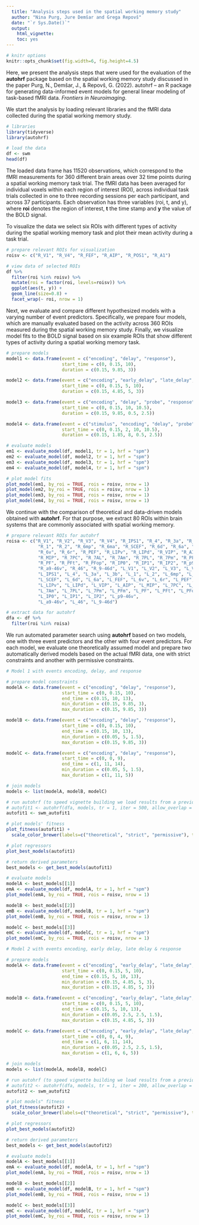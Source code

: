 ---
  title: "Analysis steps used in the spatial working memory study"
  author: "Nina Purg, Jure Demšar and Grega Repovš"
  date: "`r Sys.Date()`"
  output:
    html_vignette:
    toc: yes
---
  
<!--
  %\VignetteEngine{knitr::rmarkdown}
  %\VignetteEncoding{UTF-8}
  %\VignetteIndexEntry{Analysis steps used in the spatial working memory study}
-->
  
```{r, message=FALSE, warning=FALSE, echo=FALSE}
# knitr options
knitr::opts_chunk$set(fig.width=6, fig.height=4.5)
```

Here, we present the analysis steps that were used for the evaluation of the **autohrf** package based on the spatial working memory study discussed in the paper Purg, N., Demšar, J., & Repovš, G. (2022). autohrf – an R package for generating data-informed event models for general linear modeling of task-based fMRI data. *Frontiers in Neuroimaging*.

We start the analysis by loading relevant libraries and the fMRI data collected during the spatial working memory study.

```{r}
# libraries
library(tidyverse)
library(autohrf)

# load the data
df <- swm
head(df)
```

The loaded data frame has 11520 observations, which correspond to the fMRI measurements for 360 different brain areas over 32 time points during a spatial working memory task trial. The fMRI data has been averaged for individual voxels within each region of interest (ROI), across individual task trials collected in one to three recording sessions per each participant, and across 37 participants. Each observation has three variables (roi, t, and y), where **roi** denotes the region of interest, **t** the time stamp and **y** the value of the BOLD signal. 

To visualize the data we select six ROIs with different types of activity during the spatial working memory task and plot their mean activity during a task trial.

```{r}
# prepare relevant ROIs for visualization
roisv <- c("R_V1", "R_V4", "R_FEF", "R_AIP", "R_POS1", "R_A1")

# view data of selected ROIs
df %>% 
  filter(roi %in% roisv) %>%
  mutate(roi = factor(roi, levels=roisv)) %>%
  ggplot(aes(t, y)) + 
  geom_line(size=0.8) +
  facet_wrap(~ roi, nrow = 1)
```

Next, we evaluate and compare different hypothesized models with a varying number of event predictors. Specifically, we prepare four models, which are manually evaluated based on the activity across 360 ROIs measured during the spatial working memory study. Finally, we visualize model fits to the BOLD signal based on six example ROIs that show different types of activity during a spatial working memory task.

```{r}
# prepare models
model1 <- data.frame(event = c("encoding", "delay", "response"),
                     start_time = c(0, 0.15, 10),
                     duration = c(0.15, 9.85, 3))

model2 <- data.frame(event = c("encoding", "early_delay", "late_delay", "response"),
                     start_time = c(0, 0.15, 5, 10),
                     duration = c(0.15, 4.85, 5, 3))

model3 <- data.frame(event = c("encoding", "delay", "probe", "response"),
                     start_time = c(0, 0.15, 10, 10.5),
                     duration = c(0.15, 9.85, 0.5, 2.5))

model4 <- data.frame(event = c("stimulus", "encoding", "delay", "probe", "response"),
                     start_time = c(0, 0.15, 2, 10, 10.5),
                     duration = c(0.15, 1.85, 8, 0.5, 2.5))

# evaluate models
em1 <- evaluate_model(df, model1, tr = 1, hrf = "spm")
em2 <- evaluate_model(df, model2, tr = 1, hrf = "spm")
em3 <- evaluate_model(df, model3, tr = 1, hrf = "spm")
em4 <- evaluate_model(df, model4, tr = 1, hrf = "spm")

# plot model fits
plot_model(em1, by_roi = TRUE, rois = roisv, nrow = 1)
plot_model(em2, by_roi = TRUE, rois = roisv, nrow = 1)
plot_model(em3, by_roi = TRUE, rois = roisv, nrow = 1)
plot_model(em4, by_roi = TRUE, rois = roisv, nrow = 1)
```

We continue with the comparison of theoretical and data-driven models obtained with **autohrf**. For that purpose, we extract 80 ROIs within brain systems that are commonly associated with spatial working memory.

```{r}
# prepare relevant ROIs for autohrf
roisa <- c("R_V1", "R_V2", "R_V3", "R_V4", "R_IPS1", "R_4", "R_3a", "R_3b", 
            "R_1", "R_2", "R_6mp", "R_6ma", "R_SCEF", "R_6d", "R_6a", "R_FEF",
            "R_6v", "R_6r", "R_PEF", "R_LIPv", "R_LIPd", "R_VIP", "R_AIP", 
            "R_MIP", "R_7PC", "R_7AL", "R_7Am", "R_7PL", "R_7Pm", "R_PFm", 
            "R_PF", "R_PFt", "R_PFop", "R_IP0", "R_IP1", "R_IP2", "R_p9-46v", 
            "R_a9-46v", "R_46", "R_9-46d", "L_V1", "L_V2", "L_V3", "L_V4", 
            "L_IPS1", "L_4", "L_3a", "L_3b", "L_1", "L_2", "L_6mp", "L_6ma", 
            "L_SCEF", "L_6d", "L_6a", "L_FEF", "L_6v", "L_6r", "L_PEF", 
            "L_LIPv", "L_LIPd", "L_VIP", "L_AIP", "L_MIP", "L_7PC", "L_7AL", 
            "L_7Am", "L_7PL", "L_7Pm", "L_PFm", "L_PF", "L_PFt", "L_PFop", 
            "L_IP0", "L_IP1", "L_IP2", "L_p9-46v",  
            "L_a9-46v", "L_46", "L_9-46d")

# extract data for autohrf
dfa <- df %>%
  filter(roi %in% roisa)
```

We run automated parameter search using **autohrf** based on two models, one with three event predictors and the other with four event predictors. For each model, we evaluate one theoretically assumed model and prepare two automatically derived models based on the actual fMRI data, one with strict constraints and another with permissive constraints.

```{r}
# Model 1 with events encoding, delay, and response

# prepare model constraints
modelA <- data.frame(event = c("encoding", "delay", "response"),
                     start_time = c(0, 0.15, 10),
                     end_time = c(0.15, 10, 13),
                     min_duration = c(0.15, 9.85, 3),
                     max_duration = c(0.15, 9.85, 3))

modelB <- data.frame(event = c("encoding", "delay", "response"),
                     start_time = c(0, 0.15, 10),
                     end_time = c(0.15, 10, 13),
                     min_duration = c(0.05, 5, 1.5),
                     max_duration = c(0.15, 9.85, 3))

modelC <- data.frame(event = c("encoding", "delay", "response"),
                     start_time = c(0, 0, 9),
                     end_time = c(1, 11, 14),
                     min_duration = c(0.05, 5, 1.5),
                     max_duration = c(1, 11, 5))

# join models
models <- list(modelA, modelB, modelC)

# run autohrf (to speed vignette building we load results from a previous autohrf run)
# autofit1 <- autohrf(dfa, models, tr = 1, iter = 500, allow_overlap = TRUE)
autofit1 <- swm_autofit1

# plot models' fitness
plot_fitness(autofit1) +
  scale_color_brewer(labels=c("theoretical", "strict", "permissive"), type = "qual", palette = "Set1")

# plot regressors
plot_best_models(autofit1)

# return derived parameters
best_models <- get_best_models(autofit1)

# evaluate models
modelA <- best_models[[1]]
emA <- evaluate_model(df, modelA, tr = 1, hrf = "spm")
plot_model(emA, by_roi = TRUE, rois = roisv, nrow = 1)

modelB <- best_models[[2]]
emB <- evaluate_model(df, modelB, tr = 1, hrf = "spm")
plot_model(emB, by_roi = TRUE, rois = roisv, nrow = 1)

modelC <- best_models[[3]]
emC <- evaluate_model(df, modelC, tr = 1, hrf = "spm")
plot_model(emC, by_roi = TRUE, rois = roisv, nrow = 1)

# Model 2 with events encoding, early delay, late delay & response

# prepare models
modelA <- data.frame(event = c("encoding", "early_delay", "late_delay", "response"),
                     start_time = c(0, 0.15, 5, 10),
                     end_time = c(0.15, 5, 10, 13),
                     min_duration = c(0.15, 4.85, 5, 3),
                     max_duration = c(0.15, 4.85, 5, 3))

modelB <- data.frame(event = c("encoding", "early_delay", "late_delay", "response"),
                     start_time = c(0, 0.15, 5, 10),
                     end_time = c(0.15, 5, 10, 13),
                     min_duration = c(0.05, 2.5, 2.5, 1.5),
                     max_duration = c(0.15, 4.85, 5, 3))

modelC <- data.frame(event = c("encoding", "early_delay", "late_delay", "response"),
                     start_time = c(0, 0, 4, 9),
                     end_time = c(1, 6, 11, 14),
                     min_duration = c(0.05, 2.5, 2.5, 1.5),
                     max_duration = c(1, 6, 6, 5))

# join models
models <- list(modelA, modelB, modelC)

# run autohrf (to speed vignette building we load results from a previous autohrf run)
# autofit2 <- autohrf(dfa, models, tr = 1, iter = 200, allow_overlap = TRUE)
autofit2 <- swm_autofit2

# plot models" fitness
plot_fitness(autofit2) +
  scale_color_brewer(labels=c("theoretical", "strict", "permissive"), type = "qual", palette = "Set1")

# plot regressors
plot_best_models(autofit2)

# return derived parameters
best_models <- get_best_models(autofit2)

# evaluate models
modelA <- best_models[[1]]
emA <- evaluate_model(df, modelA, tr = 1, hrf = "spm")
plot_model(emA, by_roi = TRUE, rois = roisv, nrow = 1)

modelB <- best_models[[2]]
emB <- evaluate_model(df, modelB, tr = 1, hrf = "spm")
plot_model(emB, by_roi = TRUE, rois = roisv, nrow = 1)

modelC <- best_models[[3]]
emC <- evaluate_model(df, modelC, tr = 1, hrf = "spm")
plot_model(emC, by_roi = TRUE, rois = roisv, nrow = 1)
```
